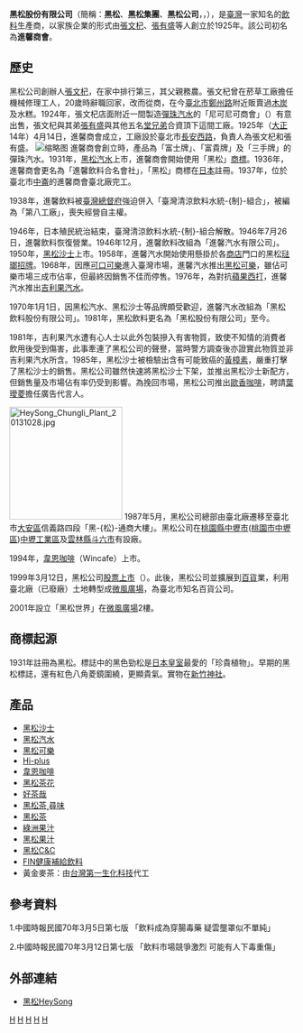 {{Infobox Company 
| company_name       = 黑松股份有限公司
| company_name_en    = HeySong Corporation
| company_logo       = [[File:Logo_黑松.png|250px]]
| image              = [[File:HeySong_Commercial_Building_20131031.jpg|200px]]
| company_type       = [[上市公司|上市公司]]
| trading_name       = [[黑松|黑松]]
| foundation         = {{Start date and age|1925|4|14|age=no}}
| founder            = [[張文杞|張文杞]]、[[張有盛|張有盛]]等人
| key_people         = [[董事長|董事長]]：[[張斌堂|張斌堂]]<br>[[總經理|總經理]]：[[張斌堂|張斌堂]]
| location           = {{ROC-TW}}<br>[[臺北市|臺北市]][[大安區_(臺北市)|大安區]]信義路四段296號3樓（黑-{松}-通商大樓）
| local_code_name    = TW
| local_code         = 20651901
| industry           = [[食品工業|食品工業]]-食品飲料製造業
| products           = 碳酸飲料<br>酒類<br>果蔬汁<br>咖啡飲料<br>運動飲料等 
| capital            = [[新臺幣|新臺幣]]4,018,710,940元
| revenue            = {{increase}}[[新臺幣|新臺幣]]91.46億元（2019年）
| assets             = {{decrease}}[[新臺幣|新臺幣]]226.43億元（2019年）
| operating_income   = {{increase}}[[新臺幣|新臺幣]]9.67億元（2019年）
| net_income   = {{increase}}[[新臺幣|新臺幣]]8.47億元（2019年）
| earnings_per_share = {{increase}}[[新臺幣|新臺幣]]2.11元（2019年）
| num_employees      = 500人（2016年）
| parent             = 
| divisions          =
| market_value       =
| accounting_period  = 
| major_shareholder  =  [[康欣國際投資|康欣國際投資]]有限公司<br>[[長僑投資開發|長僑投資開發]]股份有限公司<br>[[道和投資|道和投資]]股份有限公司<br>[[興園投資|興園投資]]股份有限公司<br>[[穩盈投資|穩盈投資]]股份有限公司<br>[[來亨投資|來亨投資]]股份有限公司<br>[[長源投資|長源投資]]股份有限公司<br>[[新邦投資|新邦投資]]有限公司
| subsid             = [[黑松資產管理|黑松資產管理]]股份有限公司<br>松新股份有限公司<br>[[黑松薩摩亞國際|黑松薩摩亞國際]]有限公司<br>[[黑松薩摩亞控股|黑松薩摩亞控股]]有限公司<br>黑松商貿蘇州有限公司<br>客集股份有限公司<br>[[客徠食品|客徠食品]]股份有限公司<br>[[松揚飲料|松揚飲料]]股份有限公司<br>[[松盈飲料|松盈飲料]]股份有限公司<br>[[松展食品|松展食品]]股份有限公司<br>[[松泰飲料|松泰飲料]]股份有限公司<br>[[松彰食品|松彰食品]]股份有限公司<br>[[松柏飲料|松柏飲料]]股份有限公司<br>[[松埔食品|松埔食品]]股份有限公司<br>[[松佳飲料|松佳飲料]]股份有限公司<br>[[松投食品|松投食品]]股份有限公司<br>[[松深食品|松深食品]]股份有限公司
| homepage           = [http://www.heysong.com.tw www.heysong.com.tw]
| footnotes          = 
| company_slogan     = 誠實服務
| traded_as          = {{twse|1234}}<br>（1999年3月12日上市）
| predecessor        =  '''進馨商會'''（創業於1925年4月14日）
| profit             = 
| P/E ratio          =
| earnings per share = 
| Net asset value    =
}}
'''黑松股份有限公司'''（簡稱：'''黑松'''、'''黑松集團'''、'''黑松公司'''，{{lang|en|HeySong Corporation}}，{{twse|1234}}），是[[台灣|臺灣]]一家知名的[[飲料|飲料]]生產商，以家族企業的形式由[[張文杞|張文杞]]、[[張有盛|張有盛]]等人創立於1925年。該公司初名為'''進馨商會'''。

==歷史==
黑松公司創辦人[[張文杞|張文杞]]，在家中排行第三，其父親務農。張文杞曾在菸草工廠擔任機械修理工人，20歲時辭職回家，改而從商，在今[[臺北市|臺北市]][[鄭州路|鄭州路]]附近販賣過[[木炭|木炭]]及水糕。1924年，張文杞店面附近一間製造[[彈珠汽水|彈珠汽水]]的「尼可尼可商會」（{{lang|ja|ニコニコラムネ}}）有意出售，張文杞與其弟[[張有盛|張有盛]]與其他五名[[堂兄弟|堂兄弟]]合資頂下這間工廠。1925年（[[大正|大正]]14年）4月14日，進馨商會成立，工廠設於臺北市[[長安西路|長安西路]]，負責人為張文杞和張有盛。
[[File:西門町走一圈_-_panoramio_-_Tianmu_peter_(227).jpg|缩略图]]
進馨商會創立時，產品為「富士牌」、「富貴牌」及「三手牌」的彈珠汽水。1931年，[[黑松汽水|黑松汽水]]上市，進馨商會開始使用「黑松」[[商標|商標]]。1936年，進馨商會更名為「進馨飲料合名會社」，「黑松」商標在[[日本|日本]]註冊。1937年，位於臺北市[[中崙_(臺北市)|中崙]]的進馨商會臺北廠完工。

1938年，進馨飲料被[[臺灣總督府|臺灣總督府]]強迫併入「臺灣清涼飲料水統-{制}-組合」，被編為「第八工廠」，喪失經營自主權。

1946年，日本殖民統治結束，臺灣清涼飲料水統-{制}-組合解散。1946年7月26日，進馨飲料恢復營業。1946年12月，進馨飲料改組為「進馨汽水有限公司」。1950年，[[黑松沙士|黑松沙士]]上市。1958年，進馨汽水開始使用懸掛於各[[商店|商店]]門口的黑松[[琺瑯|琺瑯]][[招牌|招牌]]。1968年，因應[[可口可樂|可口可樂]]進入臺灣市場，進馨汽水推出[[黑松可樂|黑松可樂]]，雖佔可樂市場三成市佔率，但最終因銷售不佳而停售。1976年，為對抗[[蘋果西打_(台灣)|蘋果西打]]，進馨汽水推出[[吉利果汽水|吉利果汽水]]。

1970年1月1日，因黑松汽水、黑松沙士等品牌頗受歡迎，進馨汽水改組為「黑松飲料股份有限公司」。1981年，黑松飲料更名為「黑松股份有限公司」至今。

1981年，吉利果汽水遭有心人士以此外包裝摻入有害物質，致使不知情的消費者飲用後受到傷害，此事牽連了黑松公司的聲譽，當時警方調查後亦證實此物質並非吉利果汽水所含。1985年，黑松沙士被檢驗出含有可能致癌的[[黃樟素|黃樟素]]，嚴重打擊了黑松沙士的銷售。黑松公司雖然快速將黑松沙士下架，並推出黑松沙士新配方，但銷售量及市場佔有率仍受到影響。為挽回市場，黑松公司推出[[歐香咖啡|歐香咖啡]]，聘請[[葉璦菱|葉璦菱]]擔任廣告代言人。

[[File:HeySong_Chungli_Plant_20131028.jpg|200px]]
1987年5月，黑松公司總部由臺北廠遷移至臺北市[[大安區_(臺北市)|大安區]]信義路四段「黑-{松}-通商大樓」。黑松公司在[[桃園縣|桃園縣]][[中壢市|中壢市]]([[桃園市|桃園市]][[中壢區|中壢區]])[[中壢工業區|中壢工業區]]及[[雲林縣|雲林縣]][[斗六市|斗六市]]有設廠。

1994年，[[韋恩咖啡|韋恩咖啡]]（Wincafe）上市。

1999年3月12日，黑松公司[[股票上市|股票上市]]（{{twse|1234}}）。此後，黑松公司並擴展到[[百貨|百貨]]業，利用臺北廠（已廢廠）土地轉型成[[微風廣場|微風廣場]]，為臺北市知名百貨公司。

2001年設立「黑松世界」在[[微風廣場|微風廣場]]2樓。

==商標起源==
1931年註冊為黑松。標誌中的黑色勁松是[[日本皇室|日本皇室]]最愛的「珍貴植物」。早期的黑松標誌，還有紅色八角菱鏡圍繞，更顯貴氣。實物在[[新竹神社|新竹神社]]。

== 產品==
*[[黑松沙士|黑松沙士]]
*[[黑松汽水|黑松汽水]]
*[[黑松可樂|黑松可樂]]
*[[Hi-plus|Hi-plus]]
*[[韋恩咖啡|韋恩咖啡]]
*[[黑松茶花|黑松茶花]]
*[[好茶哉|好茶哉]]
*[[黑松茶˳尋味|黑松茶˳尋味]]
*[[黑松茶|黑松茶]]
*[[綠洲果汁|綠洲果汁]]
*[[黑松果汁|黑松果汁]]
*[[黑松C&C|黑松C&C]]
*[[FIN健康補給飲料|FIN健康補給飲料]]
*黃金麥茶：由[[台灣第一生化科技|台灣第一生化科技]]代工

== 參考資料 ==
1.中國時報民國70年3月5日第七版 「飲料成為穿腸毒藥 疑雲壟罩似不單純」

{{reflist}}
2.中國時報民國70年3月12日第七版 「飲料市場競爭激烈 可能有人下毒重傷」

==外部連結==
{{commons category|HeySong}}
*{{zh-tw}} [http://www.heysong.com.tw/  黑松HeySong]{{Wayback|url=http://www.heysong.com.tw/ |date=20110721041403 }}



{{台灣食品工業公司（上市）}}

{{Portal bar|台灣|飲食|企業}}


<!--twse模版中已加入“台灣證券交易所上市公司”這個category，因此請勿再額外加入。-->

[[Category:總部在台灣的跨國食品公司|H]]
[[Category:台灣飲料公司|H]]
[[Category:1925年台灣建立|H]]
[[Category:1925年成立的公司|H]]
[[Category:總部位於臺北市大安區的工商業機構|H]]